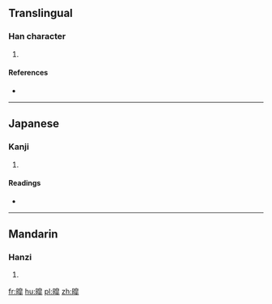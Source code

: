 ==Translingual==

===Han character===
{{Han char|rn=72|rad=日|as=11|sn=15|four=|canj=日竹日十 (AHAJ)|ids=⿰[[日]][[皐]]}}

# {{defn|Han|sort=日11}}

====References====
* {{Han ref|kx=0499.170|dkj=14123|dj=0868.230|hdz=21534.120|uh=66AD|ud=26285}}

----

==Japanese==

===Kanji===
{{ja-kanji|grade=|rs=日11}}

# {{defn|lang=ja|sort=日11}}

====Readings====
* {{ja-readings|on=[[こう]] (kō), [[ごう]] (gō)|kun=[[あきらか]] (akiraka)}}

----

==Mandarin==

===Hanzi===
{{cmn-hanzi|pin=[[hào]] ([[hao4]])|wg=hao<sup>4</sup>}}

# {{defn|lang=cmn|sort=日11}}

[[fr:暭]]
[[hu:暭]]
[[pl:暭]]
[[zh:暭]]